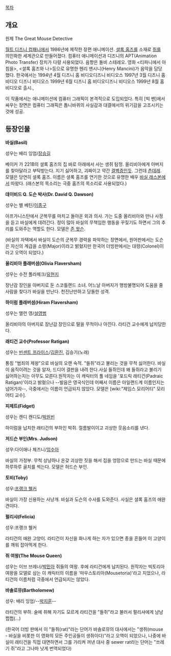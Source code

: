 [[목차]]
== 개요 ==
원제 The Great Mouse Detective

[[월트 디즈니 컴패니]]에서 1986년에 제작한 장편 애니메이션. [[셜록 홈즈]]를 소재로 [[쥐]]를 의인화한 세계관으로 만들어졌다. 컴퓨터 애니메이션과 디즈니의 APT(Animation Photo Transfer) 장치가 다량 사용되었다. 음향은 돌비 스테레오. 영화 <티파니에서 아침을>, <셜록 홈즈와 나>등으로 유명한 헨리 맨시니(Henry Mancini)가 음악을 담당했다. 한국에서는 1994년 4월 디즈니 홈 비디오디즈니 비디오스 1997년 3월 디즈니 홈 비디오 디즈니 비디오스 1999년 6월 디즈니 홈 비디오디즈니 비디오스 1999년 8월 홈 비디오로 출시.,

이 작품에서는 애니메이션에 컴퓨터 그래픽이 본격적으로 도입되었다. 특히 [빅 벤]에서 싸우는 장면은 컴퓨터 그래픽은 톱니바퀴의 사실감과 대결에서의 위기감을 고조시키는 것에 성공.

== 등장인물 ==
'''바실(Basil)'''

성우는 배리 잉엄/[[장승길]]
 
베이커 가 221B의 셜록 홈즈의 집 바로 아래에서 사는 생쥐 탐정. 올리비아에게 아버지를 찾아달라고 부탁받는다. 지기 싫어하고, 괴짜이고 약간 [[결벽증]]인듯. 그런데 [[츤데레]]. 모델은 당연히 셜록 홈즈. 이름은 셜록 홈즈를 연기한 것으로 유명한 배우 [[바실 래스본]]에서 따왔다. (래스본의 목소리는 극중 홈즈의 목소리로 사용되었다.) 

'''데이비드 Q. 도슨 박사(Dr. David Q. Dawson)'''

성우는 밸 베틴/[[이종구]]

아프가니스탄에서 군복무를 마치고 돌아온 외과 의사. 가는 도중 올리비아와 만나 사정을 듣고 바실에게 데려간다. 정이 많아 바실의 무책임한 행동을 꾸짖기도 하면서 그의 추리를 도와주는 역할도 한다. 모델은 [[존 왓슨]].

(바실의 자택에서 바실이 도슨의 군복무 경력을 파악하는 장면에서, 원어판에서는 도슨은 자신의 계급을 소령(Major)이라고 밝혔지만 한국어 더빙판에서는 대령(Colonel)이라고 오역이 되었다.)  

'''올리비아 플래버셤(Olivia Flaversham)'''

성우는 수전 폴라체크/[[유현지]]

장난감 장인을 아버지로 둔 스코틀랜드 소녀. 어느날 아버지가 행방불명되어 도움을 줄 사람을 찾다가 바실을 만난다. 천진난만하고 당돌한 성격.

'''하이럼 플래버셤(Hiram Flaversham)'''

성우는 앨런 영/[[설영범]]

올리비아의 아버지로 장난감 장인으로 딸을 무척이나 아낀다. 라티건 교수에게 납치당한다.

'''래티건 교수(Professor Ratigan)'''

성우는 [[빈센트 프라이스]]/[[김환진]], 김승기(노래)

통칭 "범죄의 제왕"으로 바실의 오랜 숙적. "들쥐"라고 불리는 것을 무척 싫어한다.
바실이 움직이려는 것을 알자, 드디어 결판을 내려 한다.사실 들쥐인데 왜 들쥐라고 불리기 싫어하는지는 아무도 모른다.원작자는 이 캐릭터의 풀 네임을 '포드릭 래티건(Padraic Ratigan)'이라고 밝혔으나 --발음은 영국식인데 어째서 이름은 아일랜드계 이름인지는 넘어가자--, 극중에서는 이름이 언급되지 않았다. 모델은 [wiki:"제임스 모리어티" 모리어티 교수].

'''피제트(Fidget)'''

성우는 캔디 캔디도/[[박원빈]]

하이럼을 납치한 래티건의 부하인 박쥐. 절름발이이고 괴상한 웃음소리를 낸다.

'''저드슨 부인(Mrs. Judson)'''

성우:다이애나 체즈니/[[임수아]]

바실의 가정부. 무척 상냥하나 온갖 괴상한 짓을 해서 집을 엉망으로 만드는 바실 때문에 하루하루 골치를 썩는다. 모델은 허드슨 부인.

'''토비(Toby)'''

성우:[[프랭크 웰커]]

바실이 가장 신용하는 사냥개. 바실과 도슨의 수사를 도와준다. 사실은 셜록 홈즈의 애완견이다.

'''펄리샤(Felicia)'''

성우:프랭크 웰커

라티건의 애완 고양이. 라티건이 자신을 화나게 하는 자가 있으면 종을 흔들어 이 고양이를 깨워 잡아먹게 한다.

''' 쥐 여왕(The Mouse Queen)'''

성우는 이브 브레너/[[박민아]]
쥐들의 여왕. 후에 라티건에게 납치된다. 원작자는 빅토리아 여왕을 모델로 삼는 이 캐릭터의 이름을 '마우스토리아(Mousetoria)'라고 지었으나, 라티건의 이름처럼 극중에서 언급되지는 않았다. 

'''바솔로뮤(Bartholomew)'''

성우: 배리 잉엄/--[[박지훈]]--

라티건의 부하.
술에 취해 자기도 모르게 라티건을 "들쥐"라고 불러서 펄리샤에게 냠냠쩝쩝(...)

(한국어 더빙 판에서 이 "들쥐(rat)"라는 단어가 바솔로뮤의 대사에서는 "생쥐(mouse - 바실을 비롯한 이 영화의 모든 주인공들이 생쥐이다)"라고 오역이 되었으나, 나중에 바실이 래티건을 직접 대면하면서 그를 가리켜 꺼낸 대사 중 sewer rat라는 단어는 "쓰레기 쥐"라고 그나마 낫게 번역되었다)

